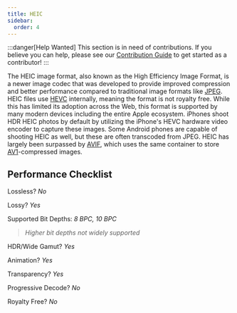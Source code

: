 ```yaml
---
title: HEIC
sidebar:
  order: 4
---
```


:::danger[Help Wanted]
This section is in need of contributions. If you believe you can help, please see our [Contribution Guide](../contribution-guide.mdx) to get started as a contributor!
:::

The HEIC image format, also known as the High Efficiency Image Format, is a newer image codec that was developed to provide improved compression and better performance compared to traditional image formats like [JPEG](./JPEG.mdx). HEIC files use [HEVC](../video/HEVC.mdx) internally, meaning the format is not royalty free. While this has limited its adoption across the Web, this format is supported by many modern devices including the entire Apple ecosystem. iPhones shoot HDR HEIC photos by default by utilizing the iPhone's HEVC hardware video encoder to capture these images. Some Android phones are capable of shooting HEIC as well, but these are often transcoded from JPEG. HEIC has largely been surpassed by [AVIF](./AVIF.mdx), which uses the same container to store [AV1](../video/AV1.mdx)-compressed images.

## Performance Checklist

Lossless? _No_

Lossy? _Yes_

Supported Bit Depths:
_8 BPC, 10 BPC_

> _Higher bit depths not widely supported_

HDR/Wide Gamut? _Yes_

Animation? _Yes_

Transparency? _Yes_

Progressive Decode? _No_

Royalty Free? _No_

